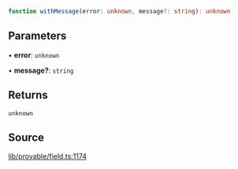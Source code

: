 ```ts
function withMessage(error: unknown, message?: string): unknown
```

## Parameters

• **error**: `unknown`

• **message?**: `string`

## Returns

`unknown`

## Source

[lib/provable/field.ts:1174](https://github.com/o1-labs/o1js/blob/1ed4125b454628ef1e3e4d32dd416718a59702b8/src/lib/provable/field.ts#L1174)
